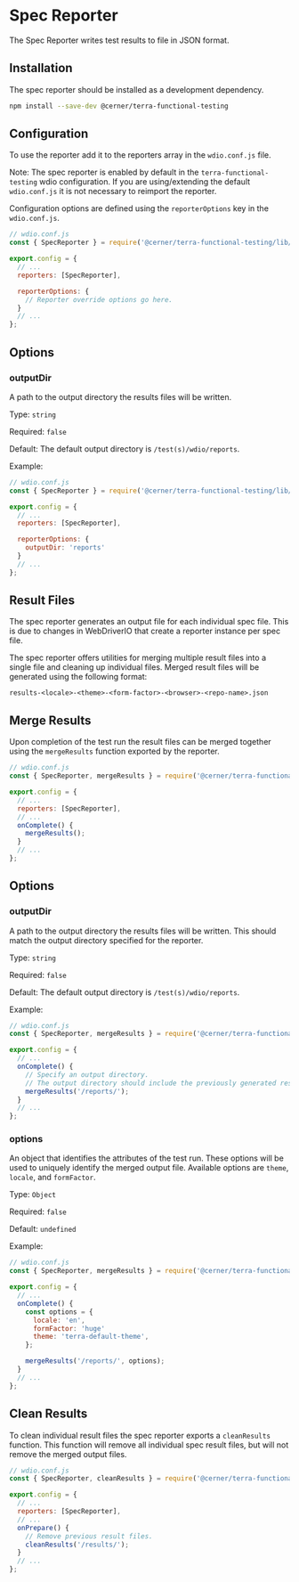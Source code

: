 # Spec Reporter

The Spec Reporter writes test results to file in JSON format.

## Installation

The spec reporter should be installed as a development dependency.

```bash
npm install --save-dev @cerner/terra-functional-testing
```

## Configuration

To use the reporter add it to the reporters array in the `wdio.conf.js` file.

Note: The spec reporter is enabled by default in the `terra-functional-testing` wdio configuration. If you are using/extending the default `wdio.conf.js` it is not necessary to reimport the reporter.

Configuration options are defined using the `reporterOptions` key in the `wdio.conf.js`.

```js
// wdio.conf.js
const { SpecReporter } = require('@cerner/terra-functional-testing/lib/reporters/spec-reporter');

export.config = {
  // ...
  reporters: [SpecReporter],

  reporterOptions: {
    // Reporter override options go here.
  }
  // ...
};
```

## Options

### outputDir

A path to the output directory the results files will be written.

Type: `string`

Required: `false`

Default: The default output directory is `/test(s)/wdio/reports`.

Example:

```js
// wdio.conf.js
const { SpecReporter } = require('@cerner/terra-functional-testing/lib/reporters/spec-reporter');

export.config = {
  // ...
  reporters: [SpecReporter],

  reporterOptions: {
    outputDir: 'reports'
  }
  // ...
};
```

## Result Files

The spec reporter generates an output file for each individual spec file. This is due to changes in WebDriverIO that create a reporter instance per spec file.

The spec reporter offers utilities for merging multiple result files into a single file and cleaning up individual files. Merged result files will be generated using the following format:

`results-<locale>-<theme>-<form-factor>-<browser>-<repo-name>.json`

## Merge Results

Upon completion of the test run the result files can be merged together using the `mergeResults` function exported by the reporter.

```js
// wdio.conf.js
const { SpecReporter, mergeResults } = require('@cerner/terra-functional-testing/lib/reporters/spec-reporter');

export.config = {
  // ...
  reporters: [SpecReporter],
  // ...
  onComplete() {
    mergeResults();
  }
  // ...
};
```

## Options

### outputDir

A path to the output directory the results files will be written. This should match the output directory specified for the reporter.

Type: `string`

Required: `false`

Default: The default output directory is `/test(s)/wdio/reports`.

Example:

```js
// wdio.conf.js
const { SpecReporter, mergeResults } = require('@cerner/terra-functional-testing/lib/reporters/spec-reporter');

export.config = {
  // ...
  onComplete() {
    // Specify an output directory. 
    // The output directory should include the previously generated result files.
    mergeResults('/reports/');
  }
  // ...
};
```

### options

An object that identifies the attributes of the test run. These options will be used to uniquely identify the merged output file. Available options are `theme`, `locale`, and `formFactor`.

Type: `Object`

Required: `false`

Default: `undefined`

Example:

```js
// wdio.conf.js
const { SpecReporter, mergeResults } = require('@cerner/terra-functional-testing/lib/reporters/spec-reporter');

export.config = {
  // ...
  onComplete() {
    const options = {
      locale: 'en', 
      formFactor: 'huge' 
      theme: 'terra-default-theme', 
    };

    mergeResults('/reports/', options);
  }
  // ...
};
```

## Clean Results

To clean individual result files the spec reporter exports a `cleanResults` function. This function will remove all individual spec result files, but will not remove the merged output files.

```js
// wdio.conf.js
const { SpecReporter, cleanResults } = require('@cerner/terra-functional-testing/lib/reporters/spec-reporter');

export.config = {
  // ...
  reporters: [SpecReporter],
  // ...
  onPrepare() {
    // Remove previous result files.
    cleanResults('/results/');
  }
  // ...
};
```